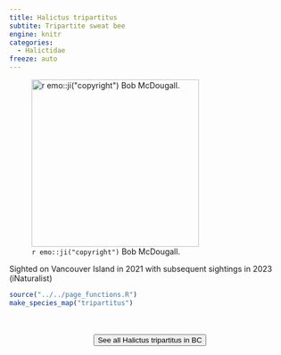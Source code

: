 ```yaml
---
title: Halictus tripartitus
subtite: Tripartite sweat bee
engine: knitr
categories:
  - Halictidae
freeze: auto
---
```

![`r emo::ji("copyright")` Bob McDougall.](https://inaturalist-open-data.s3.amazonaws.com/photos/141800827/large.jpeg){height=300}

Sighted on Vancouver Island in 2021 with subsequent sightings in 2023 (iNaturalist)



```r
source("../../page_functions.R")
make_species_map("tripartitus")
```
<br><br>
<center>


<a href="https://inaturalist.ca/observations?place_id=7085&subview=map&taxon_id=309390"><button type="button" class="btn btn-secondary">See all Halictus tripartitus in BC <i class="fa-solid fa-arrow-up-right-from-square"></i> </button></a>
</center>
